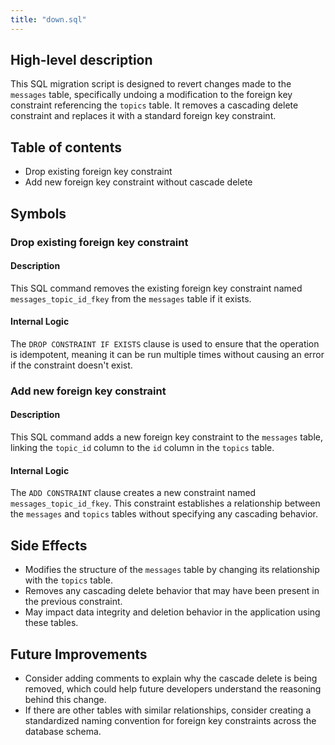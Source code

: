 ```yaml
---
title: "down.sql"
---
```


## High-level description
This SQL migration script is designed to revert changes made to the `messages` table, specifically undoing a modification to the foreign key constraint referencing the `topics` table. It removes a cascading delete constraint and replaces it with a standard foreign key constraint.

## Table of contents
- Drop existing foreign key constraint
- Add new foreign key constraint without cascade delete

## Symbols

### Drop existing foreign key constraint
#### Description
This SQL command removes the existing foreign key constraint named `messages_topic_id_fkey` from the `messages` table if it exists.

#### Internal Logic
The `DROP CONSTRAINT IF EXISTS` clause is used to ensure that the operation is idempotent, meaning it can be run multiple times without causing an error if the constraint doesn't exist.

### Add new foreign key constraint
#### Description
This SQL command adds a new foreign key constraint to the `messages` table, linking the `topic_id` column to the `id` column in the `topics` table.

#### Internal Logic
The `ADD CONSTRAINT` clause creates a new constraint named `messages_topic_id_fkey`. This constraint establishes a relationship between the `messages` and `topics` tables without specifying any cascading behavior.

## Side Effects
- Modifies the structure of the `messages` table by changing its relationship with the `topics` table.
- Removes any cascading delete behavior that may have been present in the previous constraint.
- May impact data integrity and deletion behavior in the application using these tables.

## Future Improvements
- Consider adding comments to explain why the cascade delete is being removed, which could help future developers understand the reasoning behind this change.
- If there are other tables with similar relationships, consider creating a standardized naming convention for foreign key constraints across the database schema.